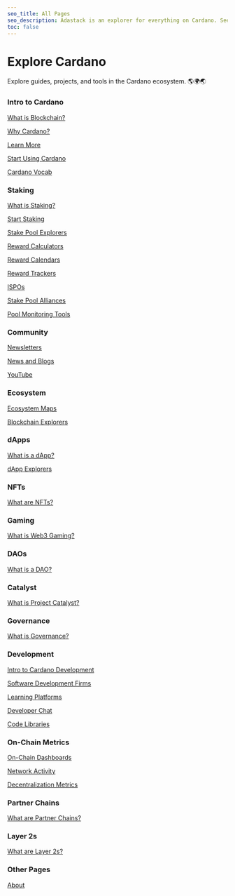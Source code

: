 ```yaml
---
seo_title: All Pages
seo_description: Adastack is an explorer for everything on Cardano. See every page of tools and dApps here. The site is open-source and new content is added daily!
toc: false
---
```


# Explore Cardano

Explore guides, projects, and tools in the Cardano ecosystem. 🌎🌍🌏

### Intro to Cardano

[What is Blockchain?](https://www.adastack.io/intro_to_cardano/what_is_blockchain)

[Why Cardano?](https://www.adastack.io/intro_to_cardano/why_cardano)

[Learn More](https://www.adastack.io/intro_to_cardano/learn_more)

[Start Using Cardano](https://www.adastack.io/intro_to_cardano/start_using_cardano)

[Cardano Vocab](https://www.adastack.io/intro_to_cardano/cardano_vocab)

### Staking

[What is Staking?](https://www.adastack.io/staking/what_is_staking)

[Start Staking](https://www.adastack.io/staking/start_staking)

[Stake Pool Explorers](https://www.adastack.io/staking/stake_pool_explorers)

[Reward Calculators](https://www.adastack.io/staking/reward_calculators)

[Reward Calendars](https://www.adastack.io/staking/reward_calendars)

[Reward Trackers](https://www.adastack.io/staking/reward_trackers)

[ISPOs](https://www.adastack.io/staking/ispos)

[Stake Pool Alliances](https://www.adastack.io/staking/stake_pool_alliances)

[Pool Monitoring Tools](https://www.adastack.io/staking/pool_monitoring_tools)

### Community

[Newsletters](https://www.adastack.io/community/newsletters)

[News and Blogs](https://www.adastack.io/community/news_and_blogs)

[YouTube](https://www.adastack.io/community/youtube)

### Ecosystem

[Ecosystem Maps](https://www.adastack.io/ecosystem/ecosystem_maps)

[Blockchain Explorers](https://www.adastack.io/ecosystem/blockchain_explorers)

### dApps

[What is a dApp?](https://www.adastack.io/dapps/what_is_a_dapp)

[dApp Explorers](https://www.adastack.io/dapps/dapp_explorers)

### NFTs

[What are NFTs?](https://www.adastack.io/nfts/what_are_nfts)

### Gaming

[What is Web3 Gaming?](https://www.adastack.io/gaming/what_is_web3_gaming)

### DAOs

[What is a DAO?](https://www.adastack.io/daos/what_is_a_dao)

### Catalyst

[What is Project Catalyst?](https://www.adastack.io/catalyst/what_is_project_catalyst)

### Governance

[What is Governance?](https://www.adastack.io/governance/what_is_governance)

### Development

[Intro to Cardano Development](https://www.adastack.io/development/intro_to_cardano_development)

[Software Development Firms](https://www.adastack.io/development/dev_teams)

[Learning Platforms](https://www.adastack.io/development/learning_platforms)

[Developer Chat](https://www.adastack.io/development/developer_chat)

[Code Libraries](https://www.adastack.io/development/code_libraries)

### On-Chain Metrics

[On-Chain Dashboards](https://www.adastack.io/on_chain_metrics/on_chain_dashboards)

[Network Activity](https://www.adastack.io/on_chain_metrics/network_activity)

[Decentralization Metrics](https://www.adastack.io/on_chain_metrics/decentralization_metrics)

### Partner Chains

[What are Partner Chains?](https://www.adastack.io/partner_chains/what_are_partner_chains)

### Layer 2s

[What are Layer 2s?](https://www.adastack.io/layer_2s/what_are_layer_2s)

### Other Pages

[About](https://www.adastack.io/about)
